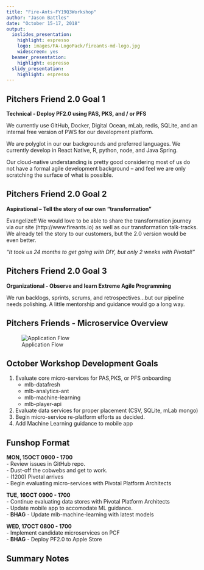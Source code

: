 ```yaml
---
title: "Fire-Ants-FY19Q3Workshop"
author: "Jason Battles"
date: "October 15-17, 2018"
output:
  ioslides_presentation:
    highlight: espresso
    logo: images/FA-LogoPack/fireants-md-logo.jpg
    widescreen: yes
  beamer_presentation:
    highlight: espresso
  slidy_presentation:
    highlight: espresso
---
```

## Pitchers Friend 2.0 Goal 1
**Technical - Deploy PF2.0 using PAS, PKS, and / or PFS**
 
We currently use GitHub, Docker, Digital Ocean, mLab, redis, SQLite, and an internal free version of PWS for our development platform.

We are polyglot in our our backgrounds and preferred languages.  We currently develop in React Native, R, python, node, and Java Spring.  

Our cloud-native understanding is pretty good considering most of us do not have a formal agile development background – and feel we are only scratching the surface of what is possible.
  
## Pitchers Friend 2.0 Goal 2
**Aspirational – Tell the story of our own “transformation”**
 
Evangelize!!  We would love to be able to share the transformation journey via our site (http://www.fireants.io) as well as our transformation talk-tracks.  We already tell the story to our customers, but the 2.0 version would be even better. 

*“It took us 24 months to get going with DIY, but only 2 weeks with Pivotal!”*  
 
## Pitchers Friend 2.0 Goal 3
**Organizational -  Observe and learn Extreme Agile Programming**
 
We run backlogs, sprints, scrums, and retrospectives…but our pipeline needs polishing.  A little mentorship and guidance  would go a long way.

## Pitchers Friends - Microservice Overview
![Application Flow](images/pf-appflow4.png)

## October Workshop Development Goals
1. Evaluate core micro-services for PAS,PKS, or PFS onboarding  
    - mlb-datafresh
    - mlb-analytics-ant  
    - mlb-machine-learning
    - mlb-player-api 
2. Evaluate data services for proper placement (CSV, SQLite, mLab mongo)
3. Begin micro-service re-platform efforts as decided. 
4. Add Machine Learning guidance to mobile app
 
## Funshop Format
**MON, 15OCT 0900 - 1700**  
    - Review issues in GitHub repo.  
    - Dust-off the cobwebs and get to work.  
    - (1200) Pivotal arrives  
    - Begin evaluating micro-services with Pivotal Platform Architects  

**TUE, 16OCT 0900 - 1700**  
    - Continue evaluating data stores with Pivotal Platform Architects  
    - Update mobile app to accomodate ML guidance.   
    - **BHAG** - Update mlb-machine-learning with latest models    
    
**WED, 17OCT 0800 - 1700**  
    - Implement candidate microservices on PCF  
    - **BHAG** - Deploy PF2.0 to Apple Store

## Summary Notes
                    
                                
